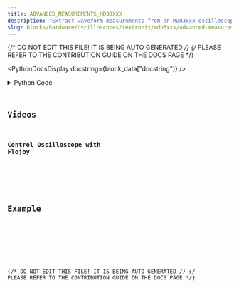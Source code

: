 ```yaml
---
title: ADVANCED_MEASUREMENTS_MDO3XXX
description: "Extract waveform measurements from an MDO3xxx oscilloscope."
slug: blocks/hardware/oscilloscopes/tektronix/mdo3xxx/advanced-measurements-mdo3xxx
---
```


{/* DO NOT EDIT THIS FILE! IT IS BEING AUTO GENERATED */}
{/* PLEASE REFER TO THE CONTRIBUTION GUIDE ON THE DOCS PAGE */}


<PythonDocsDisplay docstring={block_data["docstring"]} />
<details>
<summary>Python Code</summary>



<Code code={pythonCode} lang="py" wrap theme="dracula" />

[Find this Flojoy Block on GitHub](https://github.com/flojoy-ai/blocks/blob/main/blocks/HARDWARE/OSCILLOSCOPES/TEKTRONIX/MDO3XXX/ADVANCED_MEASUREMENTS_MDO3XXX/ADVANCED_MEASUREMENTS_MDO3XXX.py)

</details>

## Videos


### Control Oscilloscope with Flojoy

<div className="not-content">
<YouTube id="https://www.youtube.com/watch?v=NqPW7pG3NZs" />
</div>

## Example


<GetHelpWidget />


<AppDisplay app={app} blockName="ADVANCED_MEASUREMENTS_MDO3XXX" client:visible />


<Example />

{/* DO NOT EDIT THIS FILE! IT IS BEING AUTO GENERATED */}
{/* PLEASE REFER TO THE CONTRIBUTION GUIDE ON THE DOCS PAGE */}
